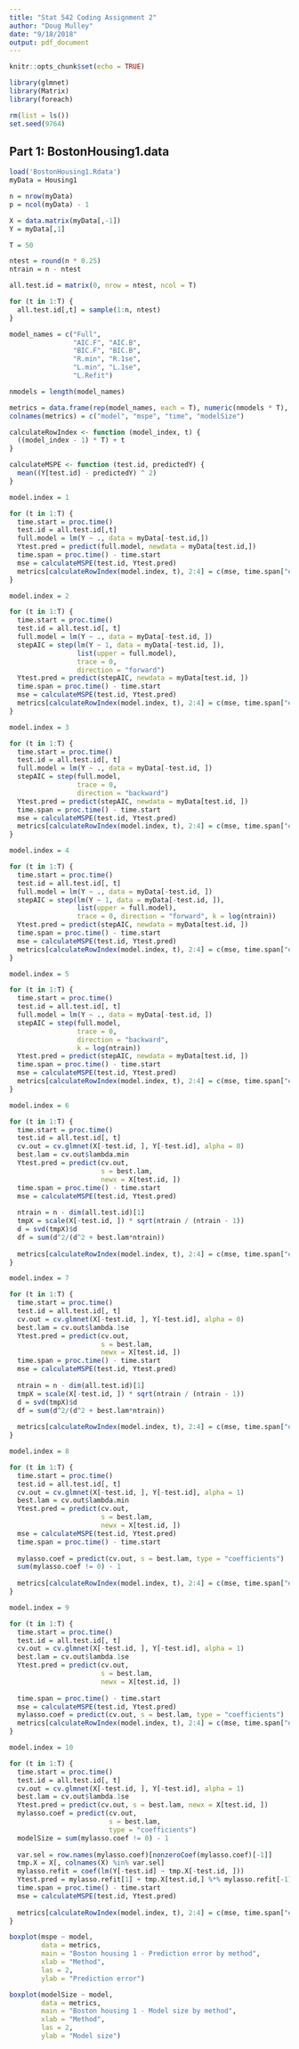 ```yaml
---
title: "Stat 542 Coding Assignment 2"
author: "Doug Mulley"
date: "9/18/2018"
output: pdf_document
---
```


```r
knitr::opts_chunk$set(echo = TRUE)

library(glmnet)
library(Matrix)
library(foreach)

rm(list = ls())
set.seed(9764)
```

## Part 1: BostonHousing1.data

```r
load('BostonHousing1.Rdata')
myData = Housing1

n = nrow(myData)
p = ncol(myData) - 1

X = data.matrix(myData[,-1])
Y = myData[,1]

T = 50
```

```r
ntest = round(n * 0.25)
ntrain = n - ntest

all.test.id = matrix(0, nrow = ntest, ncol = T)

for (t in 1:T) {
  all.test.id[,t] = sample(1:n, ntest)
}

model_names = c("Full", 
                "AIC.F", "AIC.B", 
                "BIC.F", "BIC.B", 
                "R.min", "R.1se", 
                "L.min", "L.1se",
                "L.Refit")

nmodels = length(model_names)

metrics = data.frame(rep(model_names, each = T), numeric(nmodels * T), numeric(nmodels * T), numeric(nmodels * T))
colnames(metrics) = c("model", "mspe", "time", "modelSize")

calculateRowIndex <- function (model_index, t) {
  ((model_index - 1) * T) + t
}

calculateMSPE <- function (test.id, predictedY) {
  mean((Y[test.id] - predictedY) ^ 2)
}

model.index = 1

for (t in 1:T) {
  time.start = proc.time()
  test.id = all.test.id[,t]
  full.model = lm(Y ~ ., data = myData[-test.id,])
  Ytest.pred = predict(full.model, newdata = myData[test.id,])
  time.span = proc.time() - time.start
  mse = calculateMSPE(test.id, Ytest.pred)
  metrics[calculateRowIndex(model.index, t), 2:4] = c(mse, time.span["elapsed"], dim(X)[2] - 1)
}

model.index = 2

for (t in 1:T) {
  time.start = proc.time()
  test.id = all.test.id[, t]
  full.model = lm(Y ~ ., data = myData[-test.id, ])
  stepAIC = step(lm(Y ~ 1, data = myData[-test.id, ]),
                 list(upper = full.model),
                 trace = 0,
                 direction = "forward")
  Ytest.pred = predict(stepAIC, newdata = myData[test.id, ])
  time.span = proc.time() - time.start
  mse = calculateMSPE(test.id, Ytest.pred)
  metrics[calculateRowIndex(model.index, t), 2:4] = c(mse, time.span["elapsed"], length(stepAIC$coef) - 1)
}

model.index = 3

for (t in 1:T) {
  time.start = proc.time()
  test.id = all.test.id[, t]
  full.model = lm(Y ~ ., data = myData[-test.id, ])
  stepAIC = step(full.model,
                 trace = 0,
                 direction = "backward")
  Ytest.pred = predict(stepAIC, newdata = myData[test.id, ])
  time.span = proc.time() - time.start
  mse = calculateMSPE(test.id, Ytest.pred)
  metrics[calculateRowIndex(model.index, t), 2:4] = c(mse, time.span["elapsed"], length(stepAIC$coef) - 1)
}

model.index = 4

for (t in 1:T) {
  time.start = proc.time()
  test.id = all.test.id[, t]
  full.model = lm(Y ~ ., data = myData[-test.id, ])
  stepAIC = step(lm(Y ~ 1, data = myData[-test.id, ]),
                 list(upper = full.model),
                 trace = 0, direction = "forward", k = log(ntrain))
  Ytest.pred = predict(stepAIC, newdata = myData[test.id, ])
  time.span = proc.time() - time.start
  mse = calculateMSPE(test.id, Ytest.pred)
  metrics[calculateRowIndex(model.index, t), 2:4] = c(mse, time.span["elapsed"], length(stepAIC$coef) - 1)
}

model.index = 5

for (t in 1:T) {
  time.start = proc.time()
  test.id = all.test.id[, t]
  full.model = lm(Y ~ ., data = myData[-test.id, ])
  stepAIC = step(full.model, 
                 trace = 0,
                 direction = "backward", 
                 k = log(ntrain))
  Ytest.pred = predict(stepAIC, newdata = myData[test.id, ])
  time.span = proc.time() - time.start
  mse = calculateMSPE(test.id, Ytest.pred)
  metrics[calculateRowIndex(model.index, t), 2:4] = c(mse, time.span["elapsed"], length(stepAIC$coef) - 1)
}

model.index = 6

for (t in 1:T) {
  time.start = proc.time()
  test.id = all.test.id[, t]
  cv.out = cv.glmnet(X[-test.id, ], Y[-test.id], alpha = 0)
  best.lam = cv.out$lambda.min
  Ytest.pred = predict(cv.out, 
                       s = best.lam, 
                       newx = X[test.id, ])
  time.span = proc.time() - time.start
  mse = calculateMSPE(test.id, Ytest.pred)
  
  ntrain = n - dim(all.test.id)[1]
  tmpX = scale(X[-test.id, ]) * sqrt(ntrain / (ntrain - 1))
  d = svd(tmpX)$d
  df = sum(d^2/(d^2 + best.lam*ntrain))
  
  metrics[calculateRowIndex(model.index, t), 2:4] = c(mse, time.span["elapsed"], df)
}

model.index = 7

for (t in 1:T) {
  time.start = proc.time()
  test.id = all.test.id[, t]
  cv.out = cv.glmnet(X[-test.id, ], Y[-test.id], alpha = 0)
  best.lam = cv.out$lambda.1se
  Ytest.pred = predict(cv.out, 
                       s = best.lam, 
                       newx = X[test.id, ])
  time.span = proc.time() - time.start
  mse = calculateMSPE(test.id, Ytest.pred)
  
  ntrain = n - dim(all.test.id)[1]
  tmpX = scale(X[-test.id, ]) * sqrt(ntrain / (ntrain - 1))
  d = svd(tmpX)$d
  df = sum(d^2/(d^2 + best.lam*ntrain))
  
  metrics[calculateRowIndex(model.index, t), 2:4] = c(mse, time.span["elapsed"], df)
}

model.index = 8

for (t in 1:T) {
  time.start = proc.time()
  test.id = all.test.id[, t]
  cv.out = cv.glmnet(X[-test.id, ], Y[-test.id], alpha = 1)
  best.lam = cv.out$lambda.min
  Ytest.pred = predict(cv.out, 
                       s = best.lam, 
                       newx = X[test.id, ])
  mse = calculateMSPE(test.id, Ytest.pred)
  time.span = proc.time() - time.start
  
  mylasso.coef = predict(cv.out, s = best.lam, type = "coefficients")
  sum(mylasso.coef != 0) - 1
  
  metrics[calculateRowIndex(model.index, t), 2:4] = c(mse, time.span["elapsed"], sum(mylasso.coef != 0) - 1)
}

model.index = 9

for (t in 1:T) {
  time.start = proc.time()
  test.id = all.test.id[, t]
  cv.out = cv.glmnet(X[-test.id, ], Y[-test.id], alpha = 1)
  best.lam = cv.out$lambda.1se
  Ytest.pred = predict(cv.out, 
                       s = best.lam, 
                       newx = X[test.id, ])
  
  time.span = proc.time() - time.start
  mse = calculateMSPE(test.id, Ytest.pred)
  mylasso.coef = predict(cv.out, s = best.lam, type = "coefficients")
  metrics[calculateRowIndex(model.index, t), 2:4] = c(mse, time.span["elapsed"], sum(mylasso.coef != 0) - 1)
}

model.index = 10

for (t in 1:T) {
  time.start = proc.time()
  test.id = all.test.id[, t]
  cv.out = cv.glmnet(X[-test.id, ], Y[-test.id], alpha = 1)
  best.lam = cv.out$lambda.1se
  Ytest.pred = predict(cv.out, s = best.lam, newx = X[test.id, ])
  mylasso.coef = predict(cv.out, 
                         s = best.lam, 
                         type = "coefficients")
  modelSize = sum(mylasso.coef != 0) - 1
  
  var.sel = row.names(mylasso.coef)[nonzeroCoef(mylasso.coef)[-1]]
  tmp.X = X[, colnames(X) %in% var.sel]
  mylasso.refit = coef(lm(Y[-test.id] ~ tmp.X[-test.id, ]))
  Ytest.pred = mylasso.refit[1] + tmp.X[test.id,] %*% mylasso.refit[-1]
  time.span = proc.time() - time.start
  mse = calculateMSPE(test.id, Ytest.pred)
  
  metrics[calculateRowIndex(model.index, t), 2:4] = c(mse, time.span["elapsed"], modelSize)
}
```

```r
boxplot(mspe ~ model, 
        data = metrics,
        main = "Boston housing 1 - Prediction error by method",
        xlab = "Method", 
        las = 2,
        ylab = "Prediction error")

boxplot(modelSize ~ model,
        data = metrics,
        main = "Boston housing 1 - Model size by method",
        xlab = "Method",
        las = 2,
        ylab = "Model size")
```